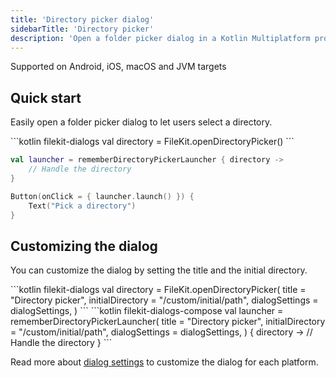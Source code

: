 ```yaml
---
title: 'Directory picker dialog'
sidebarTitle: 'Directory picker'
description: 'Open a folder picker dialog in a Kotlin Multiplatform project'
---
```


<Check>Supported on Android, iOS, macOS and JVM targets</Check>

## Quick start

Easily open a folder picker dialog to let users select a directory.

<CodeGroup>
```kotlin filekit-dialogs
val directory = FileKit.openDirectoryPicker()
```

```kotlin filekit-dialogs-compose
val launcher = rememberDirectoryPickerLauncher { directory ->
    // Handle the directory
}

Button(onClick = { launcher.launch() }) {
    Text("Pick a directory")
}
```
</CodeGroup>

## Customizing the dialog

You can customize the dialog by setting the title and the initial directory.

<CodeGroup>
```kotlin filekit-dialogs
val directory = FileKit.openDirectoryPicker(
    title = "Directory picker",
    initialDirectory = "/custom/initial/path",
    dialogSettings = dialogSettings,
)
```
```kotlin filekit-dialogs-compose
val launcher = rememberDirectoryPickerLauncher(
    title = "Directory picker",
    initialDirectory = "/custom/initial/path",
    dialogSettings = dialogSettings,
) { directory ->
    // Handle the directory
}
```
</CodeGroup>

Read more about [dialog settings](/dialogs/dialog-settings) to customize the dialog for each platform.